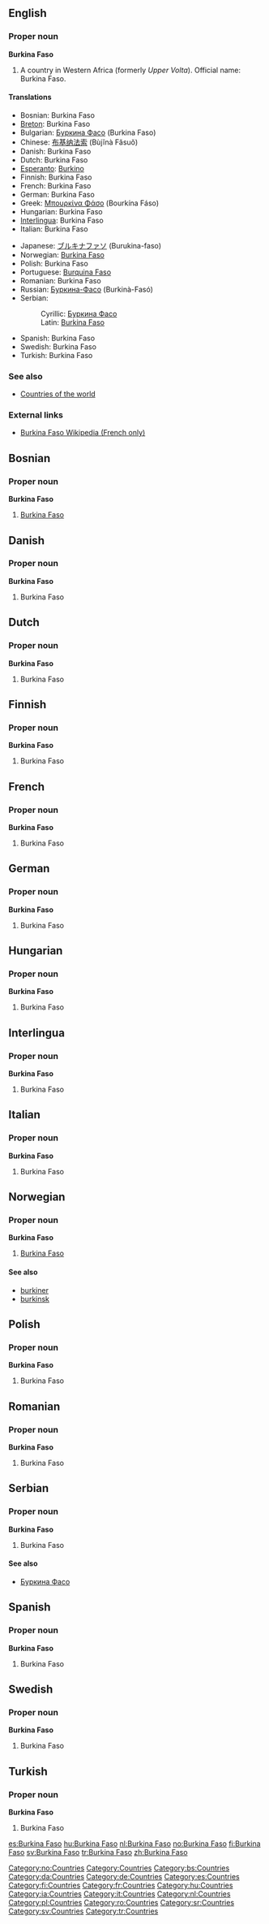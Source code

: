 ==English==
{{wikipedia}}
===Proper noun===
'''Burkina Faso'''

# A country in Western Africa (formerly ''Upper Volta''). Official name: Burkina Faso.

====Translations====
{{top}}
*Bosnian: Burkina Faso {{f}}
*[[Breton]]: Burkina Faso
*Bulgarian: [[Буркина Фасо#Bulgarian|Буркина Фасо]] (Burkina Faso)
*Chinese: [[布基纳法索]] (Bùjĭnà Făsuŏ)
*Danish: Burkina Faso
*Dutch: Burkina Faso
*[[Esperanto]]: [[Burkino]]
*Finnish: Burkina Faso
*French: Burkina Faso
*German: Burkina Faso
*Greek: [[Μπουρκίνα Φάσο]] (Bourkína Fáso)
*Hungarian: Burkina Faso
*[[Interlingua]]: Burkina Faso
*Italian: Burkina Faso
{{mid}}
*Japanese: [[ブルキナファソ]] (Burukina-faso)
*Norwegian: [[Burkina Faso#Norwegian|Burkina Faso]]
*Polish: Burkina Faso
*Portuguese: [[Burquina Faso]]
*Romanian: Burkina Faso
*Russian: [[Буркина-Фасо]] (Burkinà-Fasó)
*Serbian:
*:Cyrillic: [[Буркина Фасо#Serbian|Буркина Фасо]] {{f}}
*:Latin: [[Burkina Faso#Serbian|Burkina Faso]] {{f}}
*Spanish: Burkina Faso
*Swedish: Burkina Faso
*Turkish: Burkina Faso
{{bottom}}

===See also===
*[[Countries of the world]]

===External links===
*[http://www.thomassankara.net/wiki/ Burkina Faso Wikipedia (French only)]

==Bosnian==
===Proper noun===
'''Burkina Faso''' {{f}}
#[[Burkina Faso#English|Burkina Faso]]

==Danish==
===Proper noun===
'''Burkina Faso'''
#Burkina Faso

==Dutch==
===Proper noun===
'''Burkina Faso'''
#Burkina Faso

==Finnish==
===Proper noun===
'''Burkina Faso'''
#Burkina Faso

==French==
===Proper noun===
'''Burkina Faso'''
#Burkina Faso

==German==
===Proper noun===
'''Burkina Faso'''
#Burkina Faso

==Hungarian==
===Proper noun===
'''Burkina Faso'''
#Burkina Faso

==Interlingua==
===Proper noun===
'''Burkina Faso'''
#Burkina Faso

==Italian==
===Proper noun===
'''Burkina Faso'''
#Burkina Faso

==Norwegian==
===Proper noun===
[[Category:no:Countries]]
'''Burkina Faso'''
#[[#English|Burkina Faso]]
====See also====
*[[burkiner]]
*[[burkinsk]]

==Polish==
===Proper noun===
'''Burkina Faso'''
#Burkina Faso

==Romanian==
===Proper noun===
'''Burkina Faso'''
#Burkina Faso

==Serbian==
===Proper noun===
'''Burkina Faso''' {{f}}
#Burkina Faso
====See also====
*[[Буркина Фасо#Serbian|Буркина Фасо]]

==Spanish==
===Proper noun===
'''Burkina Faso'''
#Burkina Faso

==Swedish==
===Proper noun===
'''Burkina Faso'''
#Burkina Faso

==Turkish==
===Proper noun===
'''Burkina Faso'''
#Burkina Faso

[[Category:Countries]]
[[Category:bs:Countries]]
[[Category:da:Countries]]
[[Category:de:Countries]]
[[Category:es:Countries]]
[[Category:fi:Countries]]
[[Category:fr:Countries]]
[[Category:hu:Countries]]
[[Category:ia:Countries]]
[[Category:it:Countries]]
[[Category:nl:Countries]]
[[Category:pl:Countries]]
[[Category:ro:Countries]]
[[Category:sr:Countries]]
[[Category:sv:Countries]]
[[Category:tr:Countries]]
[[es:Burkina Faso]]
[[hu:Burkina Faso]]
[[nl:Burkina Faso]]
[[no:Burkina Faso]]
[[fi:Burkina Faso]]
[[sv:Burkina Faso]]
[[tr:Burkina Faso]]
[[zh:Burkina Faso]]